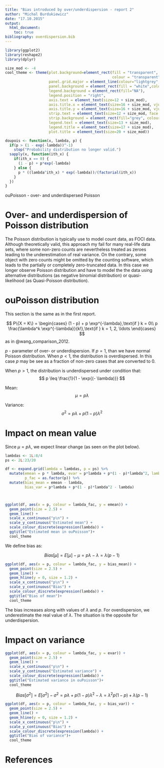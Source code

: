 ```yaml
---
title: "Bias introduced by over/underdispersion - report 2"
author: "Michal Burdukiewicz"
date: "17.10.2015"
output: 
  html_document:
    toc: true
bibliography: overdispersion.bib
---
```



```r
library(ggplot2)
library(reshape2)
library(dplyr)

size_mod <- -4
cool_theme <- theme(plot.background=element_rect(fill = "transparent",
                                                 colour = "transparent"),
                    panel.grid.major = element_line(colour="lightgrey", linetype = "dashed"),
                    panel.background = element_rect(fill = "white",colour = "black"),
                    legend.background = element_rect(fill="NA"),
                    legend.position = "right",
                    axis.text = element_text(size=12 + size_mod),
                    axis.title.x = element_text(size=16 + size_mod, vjust = -1), 
                    axis.title.y = element_text(size=16 + size_mod, vjust = 1),
                    strip.text = element_text(size=12 + size_mod, face = "bold"),
                    strip.background = element_rect(fill="grey", colour = "black"),
                    legend.text = element_text(size=13 + size_mod), 
                    legend.title = element_text(size=17 + size_mod),
                    plot.title = element_text(size=20 + size_mod))

doupois <- function(x, lambda, p) {
  if(p > (1 - exp(-lambda))^-1)
    stop("Probability distribution no longer valid.")
  sapply(x, function(ith_x) {
    if(ith_x == 0) {
      (1 - p) + p*exp(-lambda)
    } else {
      p * ((lambda^ith_x) * exp(-lambda))/(factorial(ith_x))
    }
  })
}

```


ouPoisson - over- and underdispersed Poisson

# Over- and underdispersion of Poisson distribution

The Poisson distribution is typically use to model count data, as FOCI data. Although theoretically valid, this approach my fail for many real-life data sets, where some non-zero counts are nevertheless treated as zeroes leading to the underestimation of real variance. On the contrary, some object with zero counts might be omitted by the counting software, which leads to the partially or completely zero-truncated data. In this case we longer observe Poisson distribution and have to model the the data using alternative distributions (as negative binomial distribution) or quasi-likelihood (as Quasi-Poisson distribution).

# ouPoisson distribution

This section is the same as in the first report.

$$
P\{X = K\} = \begin{cases}
(1 - p) + p \exp^{-\lambda},\text{if } k = 0\\
p \frac{\lambda^k \exp^{-\lambda}}{k!},\text{if } k = 1, 2, \ldots
\end{cases}
$$
as in @wang_comparison_2012.

$p$ - parameter of over- or underdispersion. If $p = 1$, than we have normal Poisson distribution. When $p < 1$, the distribution is overdispersed. In this case $p$ may be see as a fraction of non-zero cases that are converted to 0.

When $p > 1$, the distribution is underdispersed under condition that:
$$
p \leq \frac{1}{1 - \exp{(- \lambda)}}
$$

Mean:
$$
\mu = p \lambda
$$

Variance:
$$
\sigma^2 = p \lambda + p(1 - p)\lambda^2
$$

# Impact on mean value

Since $\mu = p \lambda$, we expect linear change (as seen on the plot below).

```r

lambdas <- 1L:8/4
ps <- 2L:23/20

df <- expand.grid(lambda = lambdas, p = ps) %>%
  mutate(emean = p * lambda, evar = p*lambda + p*(1 - p)*lambda^2, lambda_fac = as.factor(lambda),
         p_fac = as.factor(p)) %>%
  mutate(bias_mean = emean - lambda,
         bias_var = p*lambda + p*(1 - p)*lambda^2 - lambda)



ggplot(df, aes(x = p, colour = lambda_fac, y = emean)) +
  geom_point(size = 2.5) +
  geom_line() +
  scale_x_continuous("p\n") +
  scale_y_continuous("Estimated mean") +
  scale_colour_discrete(expression(lambda)) +
  ggtitle("Estimated mean in ouPoisson")+
  cool_theme

```

We define bias as:

$$
Bias[\mu] = E[\mu] - \mu = p \lambda - \lambda = \lambda (p - 1)
$$

```r
ggplot(df, aes(x = p, colour = lambda_fac, y = bias_mean)) +
  geom_point(size = 2.5) +
  geom_line() +
  geom_hline(y = 0, size = 1.2) +
  scale_x_continuous("p\n") +
  scale_y_continuous("Bias") +
  scale_colour_discrete(expression(lambda)) +
  ggtitle("Bias of mean")+
  cool_theme
```

The bias increases along with values of $\lambda$ and $p$. For overdispersion, we underestimate the real value of $\lambda$. The situation is the opposite for underdispersion.

# Impact on variance

```r
ggplot(df, aes(x = p, colour = lambda_fac, y = evar)) +
  geom_point(size = 2.5) +
  geom_line() +
  scale_x_continuous("p\n") +
  scale_y_continuous("Estimated variance") +
  scale_colour_discrete(expression(lambda)) +
  ggtitle("Estimated variance in ouPoisson")+
  cool_theme
```
$$
Bias[\sigma^2] = E[\sigma^2] - \sigma^2  = p \lambda + p(1 - p)\lambda^2 - \lambda = \lambda^2 p (1 - p) + \lambda(p - 1)
$$

```r
ggplot(df, aes(x = p, colour = lambda_fac, y = bias_var)) +
  geom_point(size = 2.5) +
  geom_line() +
  geom_hline(y = 0, size = 1.2) +
  scale_x_continuous("p\n") +
  scale_y_continuous("Bias") +
  scale_colour_discrete(expression(lambda)) +
  ggtitle("Bias of variance")+
  cool_theme
```

# References
